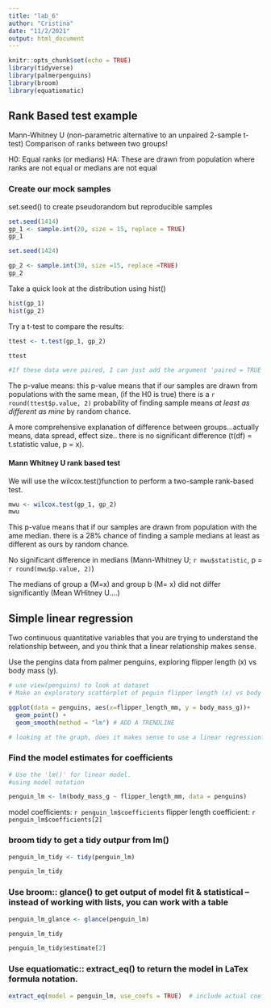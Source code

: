 ```yaml
---
title: "lab_6"
author: "Cristina"
date: "11/2/2021"
output: html_document
---
```


```r
knitr::opts_chunk$set(echo = TRUE)
library(tidyverse)
library(palmerpenguins)
library(broom)
library(equatiomatic)
```

## Rank Based test example 
Mann-Whitney U (non-parametric alternative to an unpaired 2-sample t-test)
Comparison of ranks between two groups! 

H0: Equal ranks (or medians)
HA: These are drawn from population where ranks are not equal or medians are not equal 

### Create our mock samples 

set.seed() to create pseudorandom but reproducible samples 

```r
set.seed(1414)
gp_1 <- sample.int(20, size = 15, replace = TRUE)
gp_1

set.seed(1424)

gp_2 <- sample.int(30, size =15, replace =TRUE)
gp_2
```
Take a quick look at the distribution using hist()

```r
hist(gp_1)
hist(gp_2)
```


Try a t-test to compare the results: 

```r
ttest <- t.test(gp_1, gp_2)

ttest

#If these data were paired, I can just add the argument 'paired = TRUE' within the t.test() function.
```



The p-value means: this p-value means that if our samples are drawn from populations with the same mean, (if the H0 is true) there is a `r round(ttest$p.value, 2)` probability of finding sample means *at least as different as mine* by random chance. 


A more comprehensive explanation of difference between groups...actually means, data spread, effect size.. there is no significant difference (t(df) = t.statistic value, p = x). 


#### Mann Whitney U rank based test 

We will use the wilcox.test()function to perform a two-sample rank-based test. 

```r
mwu <- wilcox.test(gp_1, gp_2)
mwu
```
This p-value means that if our samples are drawn from population with the ame median. there is a 28% chance of finding a sample medians at least as different as ours by random chance. 

No significant difference in medians (Mann-Whitney U; `r mwu$statistic`, p = `r round(mwu$p.value, 2)`) 

The medians of group a (M=x) and group b (M= x) did not differ significantly (Mean WHitney U....) 

## Simple linear regression 

Two continuous quantitative variables that you are trying to understand the relationship between, and you think that a linear relationship makes sense. 

Use the pengins data from palmer penguins, exploring flipper length (x) vs body mass (y). 

```r
# use view(penguins) to look at dataset
# Make an exploratory scatterplot of peguin flipper length (x) vs body mass (y)

ggplot(data = penguins, aes(x=flipper_length_mm, y = body_mass_g))+
  geom_point() +
  geom_smooth(method = "lm") # ADD A TRENDLINE 

# looking at the graph, does it makes sense to use a linear regression? does it look like it could follow a linear pattern? 


```
### Find the model estimates for coefficients 

```r
# Use the 'lm()' for linear model. 
#using model notation

penguin_lm <- lm(body_mass_g ~ flipper_length_mm, data = penguins)
```

model coefficients: `r penguin_lm$coefficients`
flipper length coefficient: `r penguin_lm$coefficients[2]`


### broom tidy to get a tidy outpur from lm()

```r
penguin_lm_tidy <- tidy(penguin_lm)

penguin_lm_tidy
```

### Use broom:: glance() to get output of model fit & statistical -- instead of working with lists, you can work with a table 

```r
penguin_lm_glance <- glance(penguin_lm)

penguin_lm_tidy

penguin_lm_tidy$estimate[2]
```
### Use equatiomatic:: extract_eq() to return the model in LaTex formula notation. 

```r
extract_eq(model = penguin_lm, use_coefs = TRUE)  # include actual coefficient values
```

